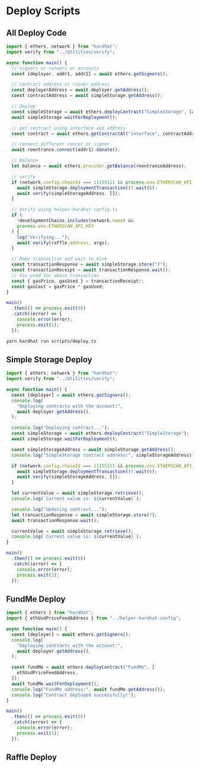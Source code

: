 # Deploy Scripts

## All Deploy Code

```ts filename="deploy.ts"
import { ethers, network } from "hardhat";
import verify from "../Utilities/verify";

async function main() {
  // signers or runners or accounts
  const [deployer, addr1, addr2] = await ethers.getSigners();

  // contract address or runner address
  const deployerAddress = await deployer.getAddress();
  const contractAddress = await simpleStorage.getAddress();

  // Deploy
  const simpleStorage = await ethers.deployContract("SimpleStorage", [args]);
  await simpleStorage.waitForDeployment();

  // get contract using interface and address
  const contract = await ethers.getContractAt("interface", contractAddress);

  // connect different runner or signer
  await reentrance.connect(addr1).donate();

  // Balance
  let balance = await ethers.provider.getBalance(reentranceAddress);

  // verify
  if (network.config.chainId === 11155111 && process.env.ETHERSCAN_API_KEY) {
    await simpleStorage.deploymentTransaction()?.wait(6);
    await verify(simpleStorageAddress, []);
  }

  // Verify using helper-hardhat-config.ts
  if (
    !developmentChains.includes(network.name) &&
    process.env.ETHERSCAN_API_KEY
  ) {
    log("Verifying...");
    await verify(raffle.address, args);
  }

  // Make transaction and wait to mine
  const transactionResponse = await simpleStorage.store("7");
  const transactionReceipt = await transactionResponse.wait();
  // Gas used for above transaction
  const { gasPrice, gasUsed } = transactionReceipt!;
  const gasCost = gasPrice * gasUsed;
}

main()
  .then(() => process.exit(0))
  .catch((error) => {
    console.error(error);
    process.exit(1);
  });
```

```zsh
yarn hardhat run scripts/deploy.ts
```

## Simple Storage Deploy

```ts filename="deploy.ts"
import { ethers, network } from "hardhat";
import verify from "../Utilities/verify";

async function main() {
  const [deployer] = await ethers.getSigners();
  console.log(
    "Deploying contracts with the account:",
    await deployer.getAddress(),
  );

  console.log("Deploying contract...");
  const simpleStorage = await ethers.deployContract("SimpleStorage");
  await simpleStorage.waitForDeployment();

  const simpleStorageAddress = await simpleStorage.getAddress();
  console.log("SimpleStorage contract address:", simpleStorageAddress);

  if (network.config.chainId === 11155111 && process.env.ETHERSCAN_API_KEY) {
    await simpleStorage.deploymentTransaction()?.wait(6);
    await verify(simpleStorageAddress, []);
  }

  let currentValue = await simpleStorage.retrieve();
  console.log(`Current value is: ${currentValue}`);

  console.log("Updating contract...");
  let transactionResponse = await simpleStorage.store(7);
  await transactionResponse.wait();

  currentValue = await simpleStorage.retrieve();
  console.log(`Current value is: ${currentValue}`);
}

main()
  .then(() => process.exit(0))
  .catch((error) => {
    console.error(error);
    process.exit(1);
  });
```

## FundMe Deploy

```ts filename="deploy.ts"
import { ethers } from "hardhat";
import { ethUsdPriceFeedAddress } from "../helper-hardhat-config";

async function main() {
  const [deployer] = await ethers.getSigners();
  console.log(
    "Deploying contracts with the account:",
    await deployer.getAddress(),
  );

  const fundMe = await ethers.deployContract("FundMe", [
    ethUsdPriceFeedAddress,
  ]);
  await fundMe.waitForDeployment();
  console.log("FundMe address:", await fundMe.getAddress());
  console.log("Contract deployed successfully!");
}

main()
  .then(() => process.exit(0))
  .catch((error) => {
    console.error(error);
    process.exit(1);
  });
```

## Raffle Deploy

```ts filename="deploy.ts"

```
